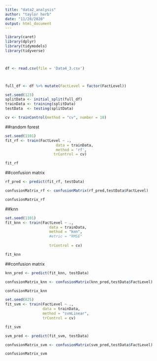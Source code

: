 ---
title: "data2_analysis"
author: "taylor herb"
date: "11/28/2020"
output: html_document
---


```{r}
library(caret)
library(dplyr)
library(tidymodels)
library(tidyverse)



df <- read.csv(file = 'Data4_3.csv')



full_df <- df %>% mutate(FactLevel = factor(FactLevel))

set.seed(123)
splitData <- initial_split(full_df)
trainData <- training(splitData)
testData  <- testing(splitData)


```

```{r}
cv <- trainControl(method = "cv", number = 10)
```




##random forest
```{r}



set.seed(1101)
fit_rf <- train(FactLevel ~ ., 
                       data = trainData,
                       method = 'rf',
                      trControl = cv)
```

```{r}
fit_rf
```


##confusion matrix
```{r}
rf_pred <- predict(fit_rf, testData)

confusionMatrix_rf <- confusionMatrix(rf_pred,testData$FactLevel)

confusionMatrix_rf
```

##knn
```{r}
set.seed(1101)
fit_knn <- train(FactLevel ~ ., 
                    data = trainData,
                    method = "knn",
                    #etric = "RMSE"
                  
                    trControl = cv)
```

```{r}
fit_knn
```

##confusion matrix
```{r}
knn_pred <- predict(fit_knn, testData)

confusionMatrix_knn <- confusionMatrix(knn_pred,testData$FactLevel)

confusionMatrix_knn
```

```{r}
set.seed(825)
fit_svm <- train(FactLevel ~ .,
                 data = trainData, 
                 method = "svmLinear", 
                 trControl = cv)
```


```{r}
fit_svm
```

```{r}
svm_pred <- predict(fit_svm, testData)

confusionMatrix_svm <- confusionMatrix(svm_pred,testData$FactLevel)

confusionMatrix_svm
```
